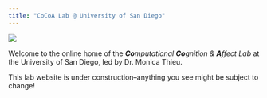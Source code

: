 ```yaml
---
title: "CoCoA Lab @ University of San Diego"
---
```


![](FJG-USD-2167.jpeg)

Welcome to the online home of the _**Co**mputational **Co**gnition & **A**ffect Lab_ at the University of San Diego, led by Dr. Monica Thieu.

This lab website is under construction--anything you see might be subject to change!

